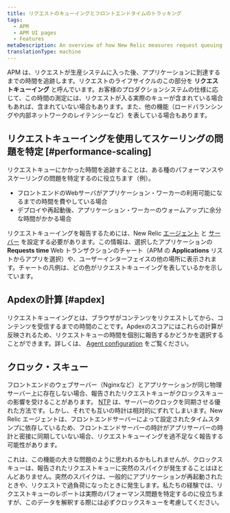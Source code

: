 ```yaml
---
title: リクエストのキューイングとフロントエンドタイムのトラッキング
tags:
  - APM
  - APM UI pages
  - Features
metaDescription: An overview of how New Relic measures request queuing and time spent in front-end web servers and load balancers.
translationType: machine
---
```


APM は、リクエストが生産システムに入った後、アプリケーションに到達するまでの時間を追跡します。リクエストのライフサイクルのこの部分を **リクエストキューイング** と呼んでいます。お客様のプロダクションシステムの仕様に応じて、この時間の測定には、リクエストが入る実際のキューが含まれている場合もあれば、含まれていない場合もあります。また、他の機能（ロードバランシングや内部ネットワークのレイテンシーなど）を表している場合もあります。

## リクエストキューイングを使用してスケーリングの問題を特定 [#performance-scaling]

リクエストキューにかかった時間を追跡することは、ある種のパフォーマンスやスケーリングの問題を特定するのに役立ちます（例）。

* フロントエンドのWebサーバがアプリケーション・ワーカーの利用可能になるまでの時間を費やしている場合
* デプロイや再起動後、アプリケーション・ワーカーのウォームアップに余分な時間がかかる場合

リクエストキューイングを報告するためには、New Relic [エージェント](/docs/features/configuring-request-queue-reporting) と [サーバー](/docs/features/request-queue-server-configuration-examples) を設定する必要があります。この情報は、選択したアプリケーションの **Requests time** Web トランザクションのチャート（APM の **Applications** リストからアプリを選択）や、ユーザーインターフェイスの他の場所に表示されます。チャートの凡例は、どの色がリクエストキューイングを表しているかを示しています。

## Apdexの計算 [#apdex]

リクエストキューイングとは、ブラウザがコンテンツをリクエストしてから、コンテンツを受信するまでの時間のことです。Apdexのスコアにはこれらの計算が反映されるため、リクエストキューの時間を個別に報告するかどうかを選択することができます。詳しくは、 [Agent configuration](/docs/features/configuring-request-queue-reporting) をご覧ください。

## クロック・スキュー

フロントエンドのウェブサーバー（Nginxなど）とアプリケーションが同じ物理サーバー上に存在しない場合、報告されたリクエストキューがクロックスキューの影響を受けることがあります。 [NTP](http://www.ntp.org/ "新しいウィンドウで開くリンク") は、サーバーのクロックを同期させる優れた方法です。しかし、それでも互いの時計は相対的にずれてしまいます。New Relic エージェントは、フロントエンドサーバーによって設定されたタイムスタンプに依存しているため、フロントエンドサーバーの時計がアプリサーバーの時計と密接に同期していない場合、リクエストキューイングを過不足なく報告する可能性があります。

これは、この機能の大きな問題のように思われるかもしれませんが、クロックスキューは、報告されたリクエストキューに突然のスパイクが発生することはほとんどありません。突然のスパイクは、一般的にアプリケーションが再起動されたときや、リクエストで過負荷になったときに発生します。私たちの経験では、リクエストキューのレポートは実際のパフォーマンス問題を特定するのに役立ちますが、このデータを解釈する際には必ずクロックスキューを考慮してください。
